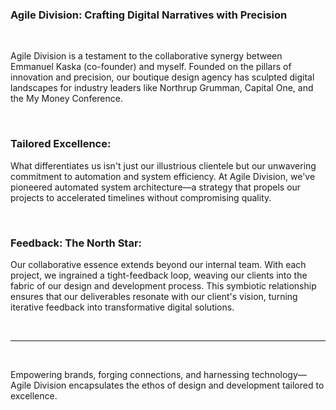 ### Agile Division: Crafting Digital Narratives with Precision

<br />

Agile Division is a testament to the collaborative synergy between Emmanuel Kaska (co-founder) and myself. Founded on the pillars of innovation and precision, our boutique design agency has sculpted digital landscapes for industry leaders like Northrup Grumman, Capital One, and the My Money Conference.

<br />

### Tailored Excellence:

What differentiates us isn't just our illustrious clientele but our unwavering commitment to automation and system efficiency. At Agile Division, we've pioneered automated system architecture—a strategy that propels our projects to accelerated timelines without compromising quality.

<br />

### Feedback: The North Star:

Our collaborative essence extends beyond our internal team. With each project, we ingrained a tight-feedback loop, weaving our clients into the fabric of our design and development process. This symbiotic relationship ensures that our deliverables resonate with our client's vision, turning iterative feedback into transformative digital solutions.

<br />

---

<br />

Empowering brands, forging connections, and harnessing technology—Agile Division encapsulates the ethos of design and development tailored to excellence.
